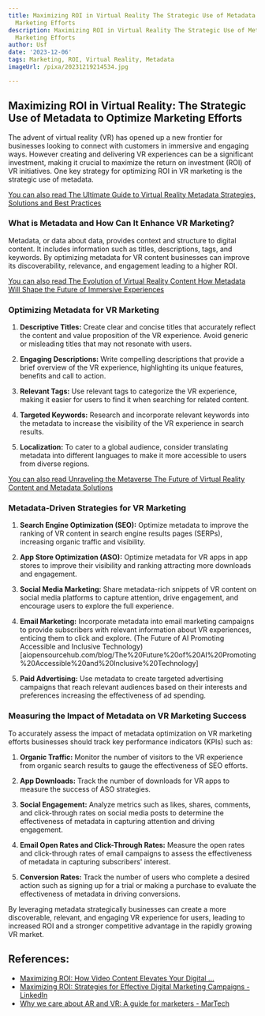 ```yaml
---
title: Maximizing ROI in Virtual Reality The Strategic Use of Metadata to Optimize
  Marketing Efforts
description: Maximizing ROI in Virtual Reality The Strategic Use of Metadata to Optimize
  Marketing Efforts
author: Usf
date: '2023-12-06'
tags: Marketing, ROI, Virtual Reality, Metadata
imageUrl: /pixa/20231219214534.jpg

---
```

## Maximizing ROI in Virtual Reality: The Strategic Use of Metadata  to Optimize Marketing Efforts

The advent of virtual reality (VR) has  opened up a new frontier  for businesses looking  to connect with customers in immersive and engaging ways. However creating and delivering VR experiences can be a significant investment, making it crucial  to maximize the return on investment (ROI) of VR initiatives. One key strategy for optimizing ROI in  VR marketing is the strategic use  of metadata.

[You can also read The  Ultimate  Guide to Virtual Reality Metadata Strategies, Solutions and Best Practices](The%20Ultimate%20Guide%20to%20Virtual%20Reality%20Metadata%20Strategies%2C%20Solutions%2C%20and%20Best%20Practices)


### What is Metadata and  How Can It  Enhance VR Marketing?

Metadata, or data about data, provides context and structure to digital content. It includes information such as titles, descriptions, tags, and keywords. By optimizing metadata  for VR content businesses can improve its discoverability, relevance, and engagement leading to a higher ROI.

[You can also  read The Evolution of Virtual Reality Content How Metadata Will Shape the Future of Immersive  Experiences](The%20Evolution%20of%20Virtual%20Reality%20Content%20How%20Metadata%20Will%20Shape%20the%20Future%20of%20Immersive%20Experiences)


### Optimizing Metadata for VR  Marketing

1. **Descriptive Titles:** Create clear and concise titles that accurately reflect the content and value  proposition of  the VR experience. Avoid generic or misleading titles that may not resonate  with users.

2. **Engaging Descriptions:** Write compelling descriptions that provide a brief overview of the VR experience, highlighting its unique features, benefits and call to action.

3. **Relevant Tags:** Use relevant tags to categorize the VR experience, making it easier for users to find it when searching for related content.

4. **Targeted Keywords:** Research and incorporate relevant keywords into the  metadata to increase the visibility  of the VR experience in search results.

5. **Localization:** To cater to a global audience, consider translating  metadata into different  languages to make it  more accessible to users from diverse  regions.

[You can also read Unraveling the Metaverse The Future of Virtual Reality Content and Metadata Solutions](Unraveling%20the%20Metaverse%20The%20Future%20of%20Virtual%20Reality%20Content%20and%20Metadata%20Solutions)


### Metadata-Driven Strategies for VR Marketing

1. **Search Engine Optimization  (SEO):**  Optimize metadata to  improve the ranking of VR  content in search engine results pages (SERPs), increasing organic traffic and visibility.

2. **App Store Optimization (ASO):** Optimize metadata for VR  apps in app stores to improve their visibility and ranking attracting more downloads and engagement.

3. **Social  Media Marketing:** Share metadata-rich snippets of VR content on social media platforms to capture attention, drive engagement, and encourage users  to explore the full experience.

4. **Email Marketing:** Incorporate metadata  into email marketing campaigns to provide subscribers with relevant information about VR experiences, enticing them to click and explore.
(The Future of AI Promoting Accessible and Inclusive Technology)[aiopensourcehub.com/blog/The%20Future%20of%20AI%20Promoting%20Accessible%20and%20Inclusive%20Technology]

5.  **Paid Advertising:** Use metadata to create targeted advertising campaigns that reach relevant audiences based on their interests and preferences increasing  the effectiveness of ad spending.

### Measuring the  Impact of Metadata on  VR Marketing Success

To accurately assess the impact of  metadata optimization on VR marketing efforts businesses  should track key performance indicators (KPIs) such as:

1. **Organic Traffic:** Monitor the number of  visitors to the VR experience  from organic search results to gauge the effectiveness of SEO efforts.

2. **App Downloads:** Track the number of  downloads for  VR apps  to measure the success of  ASO strategies.

3.  **Social Engagement:** Analyze metrics  such as likes, shares, comments,  and  click-through rates on social media posts to  determine  the  effectiveness of  metadata in capturing attention and driving engagement.

4.  **Email Open Rates  and Click-Through Rates:** Measure the open rates and click-through rates of email campaigns to assess the effectiveness of  metadata in capturing subscribers' interest.

5. **Conversion Rates:** Track the number of users who complete a desired  action such as signing up for a trial  or making a purchase to  evaluate the effectiveness of metadata in driving conversions.

By leveraging metadata  strategically businesses can create a more discoverable, relevant, and  engaging VR experience for  users, leading to increased ROI and a stronger competitive advantage in the rapidly growing VR market.

## References:
- [Maximizing ROI: How Video Content Elevates Your Digital ...](https://risebusiness.in/blog/detail/Maximizing-ROI-How-Video-Content-Elevates-Your-Digital-Marketing-Strategy)
- [Maximizing ROI: Strategies for Effective Digital Marketing Campaigns - LinkedIn](https://www.linkedin.com/pulse/maximizing-roi-strategies-effective-digital-marketing-douglas-amadie-saj1c)
- [Why we care about AR and VR: A guide for marketers - MarTech](https://martech.org/why-we-care-about-ar-and-vr-a-guide-for-marketers/)
